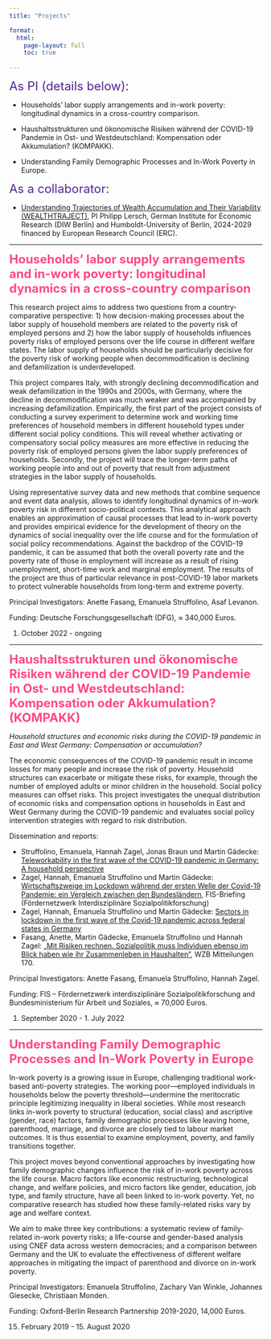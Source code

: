 ```yaml
---
title: "Projects"

format:
  html:
    page-layout: full
    toc: true
    
---
```


<span style="color: #54278f;"><span style="font-size: 24px;">As PI (details below):</span>

  * Households' labor supply arrangements and in-work poverty: longitudinal dynamics in a cross-country comparison.

  * Haushaltsstrukturen und ökonomische Risiken während der COVID-19 Pandemie in Ost- und Westdeutschland: Kompensation oder Akkumulation? (KOMPAKK).
  
  * Understanding Family Demographic Processes and In-Work Poverty in Europe.

<span style="color: #54278f;"><span style="font-size: 24px;">As a collaborator:</span>

  * [Understanding Trajectories of Wealth Accumulation and Their Variability (WEALTHTRAJECT)](https://pmlersch.github.io/projects/#understanding-trajectories-of-wealth-accumulation-and-their-variability-wealthtraject
), PI Philipp Lersch, German Institute for Economic Research (DIW Berlin) and Humboldt-University of Berlin, 2024-2029 financed by European Research Council (ERC). 

---

<span style="color: #FF4785;"><span style="font-size: 24px;">**Households' labor supply arrangements and in-work poverty: longitudinal dynamics in a cross-country comparison**</span></span>


This research project aims to address two questions from a country-comparative perspective: 1) how decision-making processes about the labor supply of household members are related to the poverty risk of employed persons and 2) how the labor supply of households influences poverty risks of employed persons over the life course in different welfare states. The labor supply of households should be particularly decisive for the poverty risk of working people when decommodification is declining and defamilization is underdeveloped. 

This project compares Italy, with strongly declining decommodification and weak defamilization in the 1990s and 2000s, with Germany, where the decline in decommodification was much weaker and was accompanied by increasing defamilization. Empirically, the first part of the project consists of conducting a survey experiment to determine work and working time preferences of household members in different household types under different social policy conditions. This will reveal whether activating or compensatory social policy measures are more effective in reducing the poverty risk of employed persons given the labor supply preferences of households. Secondly, the project will trace the longer-term paths of working people into and out of poverty that result from adjustment strategies in the labor supply of households. 

Using representative survey data and new methods that combine sequence and event data analysis, allows to identify longitudinal dynamics of in-work poverty risk in different socio-political contexts. This analytical approach enables an approximation of causal processes that lead to in-work poverty and provides empirical evidence for the development of theory on the dynamics of social inequality over the life course and for the formulation of social policy recommendations. Against the backdrop of the COVID-19 pandemic, it can be assumed that both the overall poverty rate and the poverty rate of those in employment will increase as a result of rising unemployment, short-time work and marginal employment. The results of the project are thus of particular relevance in post-COVID-19 labor markets to protect vulnerable households from long-term and extreme poverty.

Principal Investigators: Anette Fasang, Emanuela Struffolino, Asaf Levanon.

Funding: Deutsche Forschungsgesellschaft (DFG), ≈ 340,000 Euros.

1. October 2022 - ongoing

---

<span style="color: #FF4785;"><span style="font-size: 24px;">**Haushaltsstrukturen und ökonomische Risiken während der COVID-19 Pandemie in Ost- und Westdeutschland: Kompensation oder Akkumulation? (KOMPAKK)**</span></span>

*Household structures and economic risks during the COVID-19 pandemic in East and West Germany: Compensation or accumulation?*

The economic consequences of the COVID-19 pandemic result in income losses for many people and increase the risk of poverty. Household structures can exacerbate or mitigate these risks, for example, through the number of employed adults or minor children in the household. Social policy measures can offset risks. This project investigates the unequal distribution of economic risks and compensation options in households in East and West Germany during the COVID-19 pandemic and evaluates social policy intervention strategies with regard to risk distribution.


Dissemination and reports: 

  * Struffolino, Emanuela, Hannah Zagel, Jonas Braun und Martin Gädecke: [Teleworkability in the first wave of the COVID-19 pandemic in Germany: A household perspective](/download/kompakk3.pdf) 
  * Zagel, Hannah, Emanuela Struffolino und Martin Gädecke: [Wirtschaftszweige im Lockdown während der ersten Welle der Covid-19 Pandemie: ein Vergleich zwischen den Bundesländern](/download/kompakk2.pdf), FIS-Briefing (Fördernetzwerk Interdisziplinäre Sozialpolitikforschung) 
  * Zagel, Hannah, Emanuela Struffolino und Martin Gädecke: [Sectors in lockdown in the first wave of the Covid-19 pandemic across federal states in Germany](/download/kompakk4.pdf) 
  * Fasang, Anette, Martin Gädecke, Emanuela Struffolino und Hannah Zagel: [„Mit Risiken rechnen. Sozialpolitik muss Individuen ebenso im Blick haben wie ihr Zusammenleben in Haushalten"](/download/kompakk1.pdf), WZB Mitteilungen 170.


Principal Investigators: Anette Fasang, Emanuela Struffolino, Hannah Zagel.

Funding: FIS – Fördernetzwerk interdisziplinäre Sozialpolitikforschung and Bundesministerium für Arbeit und Soziales, ≈ 70,000 Euros.

1. September 2020 - 1. July 2022

---

<span style="color: #FF4785;"><span style="font-size: 24px;">**Understanding Family Demographic Processes and In-Work Poverty in Europe**</span></span>


In-work poverty is a growing issue in Europe, challenging traditional work-based anti-poverty strategies. The working poor—employed individuals in households below the poverty threshold—undermine the meritocratic principle legitimizing inequality in liberal societies. While most research links in-work poverty to structural (education, social class) and ascriptive (gender, race) factors, family demographic processes like leaving home, parenthood, marriage, and divorce are closely tied to labour market outcomes. It is thus essential to examine employment, poverty, and family transitions together.

This project moves beyond conventional approaches by investigating how family demographic changes influence the risk of in-work poverty across the life course. Macro factors like economic restructuring, technological change, and welfare policies, and micro factors like gender, education, job type, and family structure, have all been linked to in-work poverty. Yet, no comparative research has studied how these family-related risks vary by age and welfare context.

We aim to make three key contributions: a systematic review of family-related in-work poverty risks; a life-course and gender-based analysis using CNEF data across western democracies; and a comparison between Germany and the UK to evaluate the effectiveness of different welfare approaches in mitigating the impact of parenthood and divorce on in-work poverty.

Principal Investigators: Emanuela Struffolino, Zachary Van Winkle, Johannes
Giesecke, Christiaan Monden.

Funding: Oxford-Berlin Research Partnership 2019-2020, 14,000 Euros.

15. February 2019 - 15. August 2020

